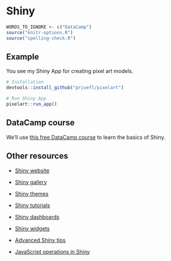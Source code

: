 # Shiny

```r
WORDS_TO_IGNORE <- c("DataCamp")
source("knitr-options.R")
source("spelling-check.R")
```

## Example

You see my Shiny App for creating pixel art models.

```r
# Installation
devtools::install_github("privefl/pixelart")

# Run Shiny App
pixelart::run_app()
```

## DataCamp course

We'll use [this free DataCamp course](https://www.datacamp.com/courses/building-web-applications-in-r-with-shiny) to learn the basics of Shiny.

## Other resources

- [Shiny website](http://shiny.rstudio.com/)

- [Shiny gallery](https://shiny.rstudio.com/gallery/)

- [Shiny themes](http://rstudio.github.io/shinythemes/)

- [Shiny tutorials](http://shiny.rstudio.com/tutorial/)

- [Shiny dashboards](http://rstudio.github.io/shinydashboard/)

- [Shiny widgets](https://dreamrs.github.io/shinyWidgets/index.html)

- [Advanced Shiny tips](https://deanattali.com/blog/advanced-shiny-tips/)

- [JavaScript operations in Shiny](https://deanattali.com/shinyjs/)
